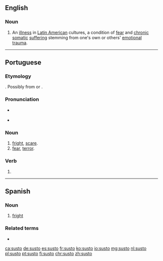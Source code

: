 ==English==
{{wikipedia}}

===Noun===
{{en-noun|-}}

# An [[illness]] in [[Latin American]] cultures, a condition of [[fear]] and [[chronic]] [[somatic]] [[suffering]] stemming from one's own or others' [[emotional]] [[trauma]].

----

==Portuguese==

===Etymology===
{{unk.|title=Uncertain|lang=pt}}. Possibly from {{m|pt|sustar}} or {{etyl|la|pt}} {{m|la|surrectus}}.

===Pronunciation===
* {{a|PT}} {{IPA|/ˈsuʃ.tu/|lang=pt}}
* {{hyphenation|sus|to|lang=pt}}

===Noun===
{{pt-noun|m|s}}

# [[fright]], [[scare]].
# [[fear]], [[terror]].

===Verb===
{{pt-verb-form}}

# {{inflection of|sustar||1|s|pres|indc|lang=pt}}

----

==Spanish==

===Noun===
{{es-noun|m}}

# [[fright]]

===Related terms===
* {{l|es|asustar}}

[[ca:susto]]
[[de:susto]]
[[es:susto]]
[[fr:susto]]
[[ko:susto]]
[[io:susto]]
[[mg:susto]]
[[nl:susto]]
[[pl:susto]]
[[pt:susto]]
[[fi:susto]]
[[chr:susto]]
[[zh:susto]]